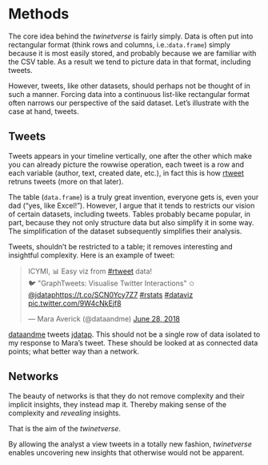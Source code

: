 # Methods {#methods}

The core idea behind the _twinetverse_ is fairly simply. Data is often put into rectangular format (think rows and columns, i.e.:`data.frame`) simply because it is most easily stored, and probably because we are familiar with the CSV table. As a result we tend to picture data in that format, including tweets.

However, tweets, like other datasets, should perhaps not be thought of in such a manner. Forcing data into a continuous list-like rectangular format often narrows our perspective of the said dataset. Let's illustrate with the case at hand, tweets.

## Tweets

Tweets appears in your timeline vertically, one after the other which make you can already picture the rowwise operation, each tweet is a row and each variable (author, text, created date, etc.), in fact this is how [rtweet](http://rtweet.info/) retruns tweets (more on that later). 

The table (`data.frame`) is a truly great invention, everyone gets is, even your dad ("yes, like Excel!"). However, I argue that it tends to restricts our vision of certain datasets, including tweets. Tables probably became popular, in part, because they not only structure data but also simplify it in some way. The simplification of the dataset subsequently simplifies their analysis.

Tweets, shouldn't be restricted to a table; it removes interesting and insightful complexity. Here is an example of tweet:

<blockquote class="twitter-tweet" data-lang="en"><p lang="en" dir="ltr">ICYMI, 📊 Easy viz from <a href="https://twitter.com/hashtag/rtweet?src=hash&amp;ref_src=twsrc%5Etfw">#rtweet</a> data!<br>🐦 &quot;GraphTweets: Visualise Twitter Interactions&quot; ✩ <a href="https://twitter.com/jdatap?ref_src=twsrc%5Etfw">@jdatap</a><a href="https://t.co/SCN0Ycy7Z7">https://t.co/SCN0Ycy7Z7</a> <a href="https://twitter.com/hashtag/rstats?src=hash&amp;ref_src=twsrc%5Etfw">#rstats</a> <a href="https://twitter.com/hashtag/dataviz?src=hash&amp;ref_src=twsrc%5Etfw">#dataviz</a> <a href="https://t.co/9W4cNkEjf8">pic.twitter.com/9W4cNkEjf8</a></p>&mdash; Mara Averick (@dataandme) <a href="https://twitter.com/dataandme/status/1012380619425374210?ref_src=twsrc%5Etfw">June 28, 2018</a></blockquote>
<script async src="https://platform.twitter.com/widgets.js" charset="utf-8"></script>

[dataandme](https://twitter.com/dataandme) tweets [jdatap](https://twitter.com/jdatap). This should not be a single row of data isolated to my response to Mara's tweet. These should be looked at as connected data points; what better way than a network.

## Networks

The beauty of networks is that they do not remove complexity and their implicit insights, they instead map it. Thereby making sense of the complexity and _revealing_ insights.

That is the aim of the _twinetverse_.

By allowing the analyst a view tweets in a totally new fashion, _twinetverse_ enables uncovering new insights that otherwise would not be apparent.
